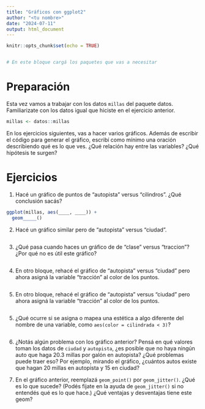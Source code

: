 ```yaml
---
title: "Gráficos con ggplot2"
author: "<tu nombre>"
date: "2024-07-11"
output: html_document
---
```



```r
knitr::opts_chunk$set(echo = TRUE)


# En este bloque cargá los paquetes que vas a necesitar

```

# Preparación

Esta vez vamos a trabajar con los datos `millas` del paquete datos. 
Familiarizate con los datos igual que hiciste en el ejercicio anterior. 

```r
millas <- datos::millas
```


En los ejercicios siguientes, vas a hacer varios gráficos. 
Además de escribir el código para generar el gráfico, escribí como mínimo una oración describiendo qué es lo que ves. 
¿Qué relación hay entre las variables? 
¿Qué hipótesis te surgen? 

# Ejercicios

1. Hacé un gráfico de puntos de "autopista" versus "cilindros".
¿Qué conclusión sacás?

```r
ggplot(millas, aes(____, ____)) +
  geom_____()
```


2. Hacé un gráfico similar pero de "autopista" versus "ciudad". 


```r

```


3. ¿Qué pasa cuando haces un gráfico de  de "clase" versus "traccion"? ¿Por qué no es útil este gráfico?

```r

```


4. En otro bloque, rehacé el gráfico de "autopista" versus "ciudad" pero ahora asigná la variable "tracción" al color de los puntos. 

```r

```


5. En otro bloque, rehacé el gráfico de "autopista" versus "ciudad" pero ahora asigná la variable "tracción" al color de los puntos. 

```r

```


5. ¿Qué ocurre si se asigna o mapea una estética a algo diferente del nombre de una variable, como `aes(color = cilindrada < 3)`?

```r

```



6. ¿Notás algún problema con los gráfico anterior? Pensá en qué valores toman los datos de `ciudad` y `autopista`, ¿es posible que no haya ningún auto que haga 20.3 millas por galón en autopista? ¿Qué problemas puede traer eso? Por ejemplo, mirando el gráfico, ¿cuántos autos existe que hagan 20 millas en autopista y 15 en ciudad? 


7. En el gráfico anterior, reemplazá `geom_point()` por `geom_jitter()`. ¿Qué es lo que sucede? (Podés fijate en la ayuda de `geom_jitter()` si no entendés qué es lo que hace.) 
¿Qué ventajas y desventajas tiene este geom?

```r

```

